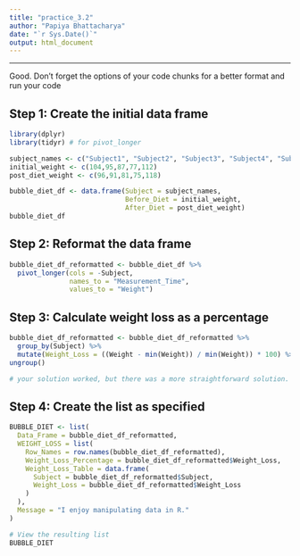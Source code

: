 ```yaml
---
title: "practice_3.2"
author: "Papiya Bhattacharya"
date: "`r Sys.Date()`"
output: html_document
---
```


---

Good. Don't forget the options of your code chunks for a better format and run your code


##  Step 1: Create the initial data frame

```r
library(dplyr)
library(tidyr) # for pivot_longer

subject_names <- c("Subject1", "Subject2", "Subject3", "Subject4", "Subject5")
initial_weight <- c(104,95,87,77,112)
post_diet_weight <- c(96,91,81,75,118)

bubble_diet_df <- data.frame(Subject = subject_names,
                             Before_Diet = initial_weight,
                             After_Diet = post_diet_weight)
bubble_diet_df

```

## Step 2: Reformat the data frame

```r

bubble_diet_df_reformatted <- bubble_diet_df %>%
  pivot_longer(cols = -Subject, 
               names_to = "Measurement_Time",
               values_to = "Weight")
```

## Step 3: Calculate weight loss as a percentage

```r
bubble_diet_df_reformatted <- bubble_diet_df_reformatted %>%
  group_by(Subject) %>%
  mutate(Weight_Loss = ((Weight - min(Weight)) / min(Weight)) * 100) %>%
ungroup()

# your solution worked, but there was a more straightforward solution. But good use of the %>%.

```

## Step 4: Create the list as specified

```r
BUBBLE_DIET <- list(
  Data_Frame = bubble_diet_df_reformatted,
  WEIGHT_LOSS = list(
    Row_Names = row.names(bubble_diet_df_reformatted),
    Weight_Loss_Percentage = bubble_diet_df_reformatted$Weight_Loss,
    Weight_Loss_Table = data.frame(
      Subject = bubble_diet_df_reformatted$Subject,
      Weight_Loss = bubble_diet_df_reformatted$Weight_Loss
    )
  ),
  Message = "I enjoy manipulating data in R."
)

# View the resulting list
BUBBLE_DIET
```
